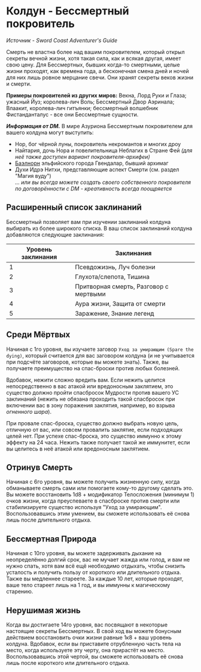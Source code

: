 # Колдун - Бессмертный покровитель
_Источник - Sword Coast Adventurer's Guide_

Смерть не властна более над вашим покровителем, который открыл секреты вечной жизни, хотя такая сила, как и всякая другая,
имеет свою цену. Для Бессмертных, бывших когда-то смертными, целые жизни проходят, как времена года, а бесконечная смена дней и
ночей для них лишь ровное мерцание свечи. Они хранят секреты веков жизни и смерти.

**Примеры покровителей из других миров:** Векна, Лорд Руки и Глаза; ужасный Йуз; королева-лич Воль; Бессмертный Двор Аэринала; Влаакит, королева-лич гитъянки; 
бессмертный волшебник Фистанданталус - все они Бессмертные сущности.

_**Информация от DM.**_ В мире Азуриона Бессмертным покровителем для вашего колдуна могут выступить:
- Нор, бог чёрной луны, покровитель некромантов и многих дроу
- Найтария, дочь Нора и повелительница Неблагих в Стране Фей _(для неё также доступен вариант покровителя-архифеи)_
- [Баэлнорн](https://foxtail.fandom.com/ru/wiki/Баэлнорн) эльфийского города Гвендалар, бывший архимаг
- Духи Идрэ Нитхи, представляющие аспект Смерти (см. раздел "Магия вуду")  
_... или вы всегда можете создать своего собственного покровителя по договорённости с DM - креативность всегда поощряется_

## Расширенный список заклинаний
Бессмертный позволяет вам при изучении заклинаний колдуна выбирать из более широкого списка. В ваш список заклинаний колдуна добавляются следующие заклинания:

| Уровень заклинания | Заклинания                              |  
|--------------------|-----------------------------------------|  
| 1                  | Псевдожизнь, Луч болезни |  
| 2                  | Глухота/слепота, Тишина |  
| 3                  | Притворная смерть, Разговор с мертвыми |  
| 4                  | Аура жизни, Защита от смерти |  
| 5                  | Заражение, Знание легенд |

## Среди Мёртвых
Начиная с 1го уровня, вы изучаете заговор `Уход за умирающим (Spare the dying)`, который считается для вас заговором колдуна (и не учитывается при подсчёте заговоров, которые вы можете знать). Также, вы получаете преимущество на спас-броски против любых болезней.

Вдобавок, нежити сложно вредить вам. Если нежить целится непосредственно в вас атакой или вредоносным заклятием, это
существо должно пройти спасбросок Мудрости против вашего УС заклинаний (нежить не обязана проходить такой спасбросок при
включении вас в зону поражения заклятия, например, во взрыва *огненного шара*).

При провале спас-броска, существо должно выбрать новую цель, отличную от вас, или совсем провалить заклятие, если подходящих целей нет. При успехе спас-броска, это существо иммунно к этому эффекту на 24 часа. Нежить также получает такой же иммунитет, если вы целитесь в неё атакой или вредоносным заклятием.

## Отринув Смерть 
Начиная с 6го уровня, вы можете получить жизненную силу, когда обманываете смерть сами или помогаете кому-то другому сделать это. Вы можете восстановить 1d8 + модификатор Телосложения (минимум 1) очков жизни, когда преуспеваете в спасброске против смерти или стабилизируете существо используя "Уход за умирающим".  
Воспользовавшись этим умением, вы сможете использовать её снова лишь после длительного отдыха. 

## Бессмертная Природа
Начиная с 10го уровня, вы можете задерживать дыхание на неопределённо долгий срок, вас не мучает жажда или голод, и вам не нужно спать, хотя вам всё ещё необходимо отдыхать, чтобы снизить усталость и получить пользу от короткого или длительного отдыха.  
Также вы медленнее стареете. За каждые 10 лет, которые проходят, ваше тело стареет лишь на 1 год, и вы иммунны к магическому старению.

## Нерушимая жизнь 
Когда вы достигаете 14го уровня, вас посвящают в некоторые настоящие секреты Бессмертных. В свой ход вы можете бонусным действием
восстановить очки жизни равные 1к8 + ваш уровень колдуна. Вдобавок, если вы приставите отрубленную часть тела на место,
когда используете эту черту, она прирастёт на место.  
Воспользовавшись этой чертой, вы сможете использовать её снова лишь после короткого или длительного отдыха.
